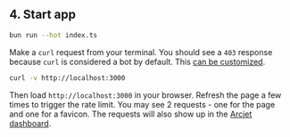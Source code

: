 ## 4. Start app

```bash
bun run --hot index.ts
```

Make a `curl` request from your terminal. You should see a `403` response
because `curl` is considered a bot by default. This [can be
customized](/bot-protection/identifying-bots).

```sh
curl -v http://localhost:3000
```

Then load `http://localhost:3000` in your browser. Refresh the page a few times
to trigger the rate limit. You may see 2 requests - one for the page and one for
a favicon. The requests will also show up in the [Arcjet
dashboard](https://app.arcjet.com).
